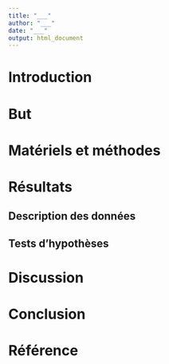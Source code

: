 ```yaml
---
title: "___"
author: "___"
date: "___"
output: html_document
---
```


# Introduction

<!--% Sur base de votre recherche bibliographique et de votre état de l'art (`docs/state_of_art.Rmd`), rédigez une introduction du sujet en 4 à 5 paragraphes. Cette introduction doit guider le lecteur vers votre but. -->


# But

<!--% Formulez ici concisément et précisément votre question de recherche en 1 à 2 phrases. -->


# Matériels et méthodes

<!--% Cette section doit comprendre une explication technique sur les mesures effectuées et sur le protocole de l'expérience. Utilisez ce que vous avez rédigé dans le fichier `docs/measure_protocol.Rmd` pour remplir cette section en 4 à 5 paragraphes. Attention, ceci ne doit pas être un copier-coller de `docs/measure_protocol.Rmd`. Vous devez réaliser une synthèse de l'information la plus pertinente en relation avec votre but et les analyses qui seront retenues ci-dessous dans la partie résultats. Vous ajouterez aussi un paragraphe qui indique les outils logiciels et statistiques utilisés (logicel et version du logiciel). -->


# Résultats

## Description des données

<!--% Extrayez les quelques éléments les plus pertinents (4 ou 5) de votre document `docs/dataviz.Rmd` pour décrire les données de manière cohérente par rapport au but. Reprenez les interprétations en les reformulant de manière concise pour former un texte qui se lit en continu. -->

## Tests d'hypothèses

<!--% Sélectionnez les 3 tests d'hypothèses les plus pertinents depuis `docs/analysis.Rmd`, ainsi bien sûr que les calculs des indices nécessaires que vous placerez juste au dessus de vos tests. Ces tests doivent répondre à votre question de recherche. Reformulez les interprétations pour former un texte qui se lit en continu. -->


# Discussion

<!--% Reprenez les résultats obtenus, discutez-les d'un point de vue biologique en 4 à 5 paragraphes. Vous pouvez les mettre également en relation avec vos recherches bibliographiques à ce niveau. -->


# Conclusion

<!--% Sur base de votre introduction, votre but, vos résultats et votre discussion, proposez ici une conclusion. -->


# Référence {-}

